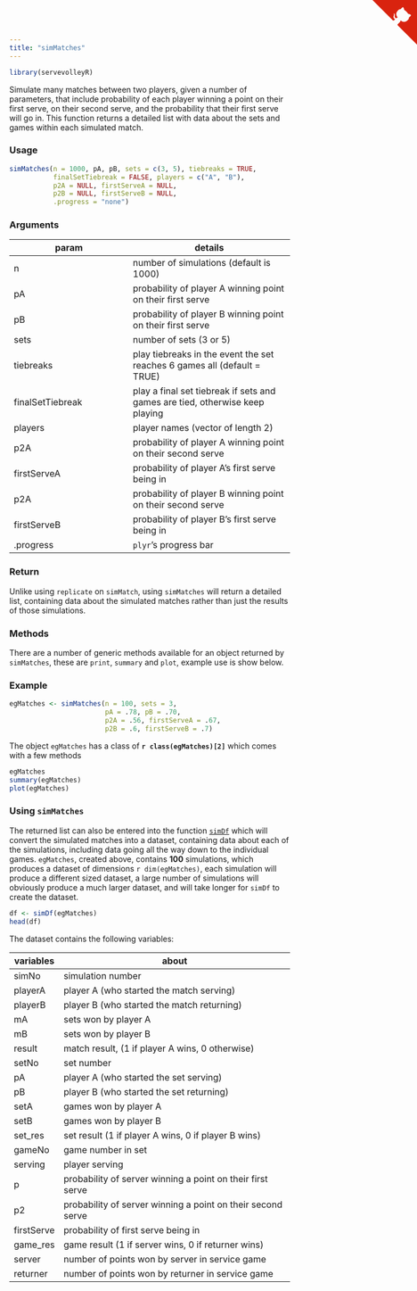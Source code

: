 ```yaml
---
title: "simMatches"
---
```

```r
library(servevolleyR)
```

Simulate many matches between two players, given a number of parameters, that include probability of each player winning a point on their first serve, on their second serve, and the probability that their first serve will go in.  This function returns a detailed list with data about the sets and games within each simulated match.

### Usage

```r
simMatches(n = 1000, pA, pB, sets = c(3, 5), tiebreaks = TRUE,
           finalSetTiebreak = FALSE, players = c("A", "B"),
           p2A = NULL, firstServeA = NULL,
           p2B = NULL, firstServeB = NULL,
           .progress = "none")
```

### Arguments

param | details
------|--------
n | number of simulations (default is 1000)
pA | probability of player A winning point on their first serve
pB | probability of player B winning point on their first serve
sets | number of sets (3 or 5)
tiebreaks | play tiebreaks in the event the set reaches 6 games all (default = TRUE)
finalSetTiebreak | play a final set tiebreak if sets and games are tied, otherwise keep playing
players | player names (vector of length 2)
p2A | probability of player A winning point on their second serve
firstServeA | probability of player A's first serve being in
p2A | probability of player B winning point on their second serve
firstServeB | probability of player B's first serve being in
.progress | `plyr`'s  progress bar

### Return

Unlike using `replicate` on `simMatch`, using `simMatches` will return a detailed list, containing data about the simulated matches rather than just the results of those simulations.

### Methods

There are a number of generic methods available for an object returned by `simMatches`, these are `print`, `summary` and `plot`, example use is show below.

### Example

```r
egMatches <- simMatches(n = 100, sets = 3,
                        pA = .78, pB = .70,
                        p2A = .56, firstServeA = .67,
                        p2B = .6, firstServeB = .7)
```
The object `egMatches` has a class of **`r class(egMatches)[2]`** which comes with a few methods

```r
egMatches
summary(egMatches)
plot(egMatches)
```

### Using `simMatches`

The returned list can also be entered into the function [`simDf`](simDf.html) which will convert the simulated matches into a dataset, containing data about each of the simulations, including data going all the way down to the individual games.  `egMatches`, created above, contains **100** simulations, which produces a dataset of dimensions `r dim(egMatches)`, each simulation will produce a different sized dataset, a large number of simulations will obviously produce a much larger dataset, and will take longer for `simDf` to create the dataset.

```r
df <- simDf(egMatches)
head(df)
```

The dataset contains the following variables:

variables | about
----------|------
simNo | simulation number
playerA | player A (who started the match serving)
playerB | player B (who started the match returning)
mA | sets won by player A
mB | sets won by player B
result | match result, (1 if player A wins, 0 otherwise)
setNo | set number
pA | player A (who started the set serving)
pB | player B (who started the set returning)
setA | games won by player A
setB | games won by player B
set_res | set result (1 if player A wins, 0 if player B wins)
gameNo | game number in set
serving | player serving
p | probability of server winning a point on their first serve
p2 | probability of server winning a point on their second serve
firstServe | probability of first serve being in
game_res | game result (1 if server wins, 0 if returner wins)
server | number of points won by server in service game
returner | number of points won by returner in service game

<a href="https://github.com/durtal/servevolleyR" class="github-corner"><svg width="80" height="80" viewBox="0 0 250 250" style="fill:#d9230f; color:#fcfcfc; position: absolute; top: 0; border: 0; right: 0;"><path d="M0,0 L115,115 L130,115 L142,142 L250,250 L250,0 Z"></path><path d="M128.3,109.0 C113.8,99.7 119.0,89.6 119.0,89.6 C122.0,82.7 120.5,78.6 120.5,78.6 C119.2,72.0 123.4,76.3 123.4,76.3 C127.3,80.9 125.5,87.3 125.5,87.3 C122.9,97.6 130.6,101.9 134.4,103.2" fill="currentColor" style="transform-origin: 130px 106px;" class="octo-arm"></path><path d="M115.0,115.0 C114.9,115.1 118.7,116.5 119.8,115.4 L133.7,101.6 C136.9,99.2 139.9,98.4 142.2,98.6 C133.8,88.0 127.5,74.4 143.8,58.0 C148.5,53.4 154.0,51.2 159.7,51.0 C160.3,49.4 163.2,43.6 171.4,40.1 C171.4,40.1 176.1,42.5 178.8,56.2 C183.1,58.6 187.2,61.8 190.9,65.4 C194.5,69.0 197.7,73.2 200.1,77.6 C213.8,80.2 216.3,84.9 216.3,84.9 C212.7,93.1 206.9,96.0 205.4,96.6 C205.1,102.4 203.0,107.8 198.3,112.5 C181.9,128.9 168.3,122.5 157.7,114.1 C157.9,116.9 156.7,120.9 152.7,124.9 L141.0,136.5 C139.8,137.7 141.6,141.9 141.8,141.8 Z" fill="currentColor" class="octo-body"></path></svg></a><style>.github-corner:hover .octo-arm{animation:octocat-wave 560ms ease-in-out}@keyframes octocat-wave{0%,100%{transform:rotate(0)}20%,60%{transform:rotate(-25deg)}40%,80%{transform:rotate(10deg)}}@media (max-width:500px){.github-corner:hover .octo-arm{animation:none}.github-corner .octo-arm{animation:octocat-wave 560ms ease-in-out}}</style>
